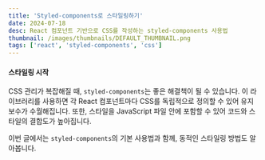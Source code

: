 ```yaml
---
title: 'Styled-components로 스타일링하기'
date: 2024-07-18
desc: React 컴포넌트 기반으로 CSS를 작성하는 styled-components 사용법
thumbnail: /images/thumbnails/DEFAULT_THUMBNAIL.png
tags: ['react', 'styled-components', 'css']
---
```


#### 스타일링 시작

CSS 관리가 복잡해질 때, `styled-components`는 좋은 해결책이 될 수 있습니다. 이 라이브러리를 사용하면 각 React 컴포넌트마다 CSS를 독립적으로 정의할 수 있어 유지보수가 수월해집니다. 또한, 스타일을 JavaScript 파일 안에 포함할 수 있어 코드와 스타일의 결합도가 높아집니다.

이번 글에서는 `styled-components`의 기본 사용법과 함께, 동적인 스타일링 방법도 알아봅니다.
